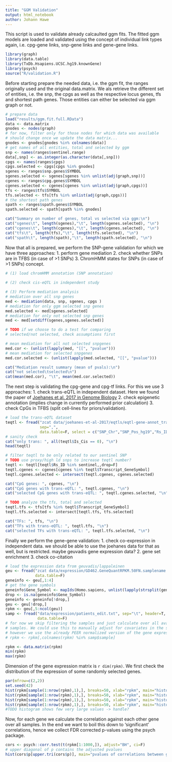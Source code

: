 ```yaml
---
title: "GGM Validation"
output: html_notebook
author: Johann Hawe
---
```


This script is used to validate already calcaulted ggm fits.
The fitted ggm models are loaded and validated using the concept of individual
link types again, i.e. cpg-gene links, snp-gene links and gene-gene links.

```r
library(graph)
library(data.table)
library(TxDb.Hsapiens.UCSC.hg19.knownGene)
library(psych)
source("R/validation.R")
```

Before starting prepare the needed data, i.e. the ggm fit, the ranges originally
used and the original data.matrix. We als retrieve the different set of entities,
i.e. the snp, the cpgs as well as the respective locus genes, tfs and shortest path
genes. Those entities can either be selected via ggm graph or not.

```r
# prepare data
load("results/ggm.fit.full.RData")
data <- data.matrix
gnodes <- nodes(graph)
# for now, filter only for those nodes for which data was available
# should change once we update the data matrix...
gnodes <- gnodes[gnodes %in% colnames(data)]
# get names of all entities, total and selected by ggm
snp <- names(ranges$sentinel.range)
data[,snp] <- as.integer(as.character(data[,snp]))
cpgs <- names(ranges$cpgs)
cpgs.selected <- cpgs[cpgs %in% gnodes]
sgenes <- ranges$snp.genes$SYMBOL
sgenes.selected <- sgenes[sgenes %in% unlist(adj(graph,snp))]
cgenes <- ranges$cpg.genes$SYMBOL
cgenes.selected <- cgenes[cgenes %in% unlist(adj(graph,cpgs))]
tfs <- ranges$tfs$SYMBOL
tfs.selected <- tfs[tfs %in% unlist(adj(graph,cpgs))]
# the shortest path genes
spath <- ranges$spath.genes$SYMBOL
spath.selected <- spath[spath %in% gnodes]

cat("Summary on number of genes, total vs selected via ggm:\n")
cat("sgenes\t", length(sgenes),"\t", length(sgenes.selected), "\n")
cat("cgenes\t", length(cgenes),"\t", length(cgenes.selected), "\n")
cat("tfs\t", length(tfs),"\t", length(tfs.selected), "\n")
cat("spath\t", length(spath),"\t", length(spath.selected), "\n")

```
Now that all is prepared, we perform the SNP-gene validation for which we have three approaches:
1. perform gene mediation
2. check whether SNPs are in TFBS (in case of >1 SNPs)
3. ChromHMM states for SNPs (in case of >1 SNPs)
concept.
```r
# (1) load chromHMM annotation (SNP annotation)
 
# (2) check cis-eQTL in independent study

# (3) Perform mediation analysis
# mediation over all snp genes
med <- mediation(data, snp, sgenes, cpgs )
# mediation for only ggm selected snp genes
med.selected <- med[sgenes.selected]
# mediation for only not selected snp genes
med <- med[setdiff(sgenes,sgenes.selected)]

# TODO if we choose to do a test for comparing 
# selected/not selected, check assumptions first

# mean mediation for all not selected snpgenes
med.cor <- (unlist(lapply(med, "[[", "pvalue")))
# mean mediation for selected snpgenes
med.cor.selected <- (unlist(lapply(med.selected, "[[", "pvalue")))

cat("Mediation result summary (mean of pvals):\n")
cat("not selected\tselected\n")
cat(mean(med.cor), "\t", mean(med.cor.selected))

```

The next step is validating the cpg-gene and cpg-tf links. For this we use 3 approaches:
1. check trans-eQTL in independent dataset. Here we found the paper of [Joehanes et al. 2017
in Genome Biology](https://genomebiology.biomedcentral.com/articles/10.1186/s13059-016-1142-6)
2. check epigenetic annotation (implies change in currently performed prior calculation)
3. check CpGs in TFBS (split cell-lines for priors/validation).
```r
# load the trans-eQTL dataset
teqtl <- fread("zcat data/joehanes-et-al-2017/eqtls/eqtl-gene-annot_trans-only_logFDR2.txt.gz", 
               sep=",", 
               data.table=F, select = c("SNP_Chr","SNP_Pos_hg19","Rs_ID","SNP_MAF","SNP_Imputation_RSq","ProbesetID","Transcript_Chr","Transcript_GeneSymbol","Transcript_EntrezGeneID","Is_Cis","log10FDR"))
# sanity check
cat("only trans: ", all(teqtl$Is_Cis == 0), "\n")
head(teqtl)

# filter teqtl to be only related to our sentinel SNP
# TODO use proxy/high ld snps to increase teqtl number?
teqtl <- teqtl[teqtl$Rs_ID %in% sentinel,,drop=F]
teqtl.cgenes <- cgenes[cgenes %in% teqtl$Transcript_GeneSymbol]
teqtl.cgenes.selected <- intersect(teqtl.cgenes, cgenes.selected)

cat("CpG genes: ", cgenes, "\n")
cat("CpG genes with trans-eQTL: ", teqtl.cgenes, "\n")
cat("selected CpG genes with trans-eQTL: ", teqtl.cgenes.selected, "\n")

# TODO analyze the tfs, total and selected
teqtl.tfs <- tfs[tfs %in% teqtl$Transcript_GeneSymbol]
teqtl.tfs.selected <- intersect[teqtl.tfs, tfs.selected]

cat("TFs: ", tfs, "\n")
cat("TFs with trans-eQTL: ", teqtl.tfs, "\n")
cat("selected TFs with trans-eQTL: ", teqtl.tfs.selected, "\n")

```

Finally we perform the gene-gene validation:
1. check co-expression in independent data. we should be able to use the joehanes
data for that as well, but is restricted. maybe geuvadis gene expression data?
2. gene set enrichment
3. check co-citation 
```r
# load the expression data from geuvadis/lappaleinen
geu <- fread("zcat data/expression/GD462.GeneQuantRPKM.50FN.samplename.resk10.txt.gz", header=T,
             data.table=F)
geneinfo <- geu[,1:4]
# get the gene symbols
geneinfo$Gene_Symbol <- mapIds(Homo.sapiens, unlist(lapply(strsplit(geneinfo[,1], "\\."), "[",1)), "SYMBOL", keytype="ENSEMBL")
drop <- is.na(geneinfo$Gene_Symbol)
geneinfo <- geneinfo[!drop,]
geu <- geu[!drop,]
rpkm <- geu[,5:ncol(geu)]
samp <- fread("data/expression/patients_edit.txt", sep="\t", header=T,
              data.table=F)
# for now we skip filtering the samples and just calculate over all available
# samples. We could use this to manually adjust for covariates in the sample table
# however we use the already PEER normalized version of the gene expression
# rpkm <- rpkm[,colnames(rpkm) %in% samp$sample]

rpkm <- data.matrix(rpkm)
min(rpkm)
max(rpkm)

```
Dimension of the gene expression matrix is `r dim(rpkm)`. We first check the distribution
of the expression of some randomly selected genes.

```r
par(mfrow=c(2,2))
set.seed(42)
hist(rpkm[sample(1:nrow(rpkm),1),], breaks=50, xlab="rpkm", main="histogram 1")
hist(rpkm[sample(1:nrow(rpkm),1),], breaks=50, xlab="rpkm", main="histogram 2")
hist(rpkm[sample(1:nrow(rpkm),1),], breaks=50, xlab="rpkm", main="histogram 3")
hist(rpkm[sample(1:nrow(rpkm),1),], breaks=50, xlab="rpkm", main="histogram 4")
#TODO histogram shows few very large values -> handle?
```

Now, for each gene we calculate the correlation against each other gene over all
samples. In the end we want to boil this down to 'significant' correlations,
hence we collect FDR corrected p-values using the psych package.

```r
cors <- psych::corr.test(t(rpkm[1:1000,]), adjust="BH", ci=F)
# upper diagonal of p contains the adjusted pvalues
hist(cors$p[upper.tri(cors$p)], main="pvalues of correlations between genes")
```


